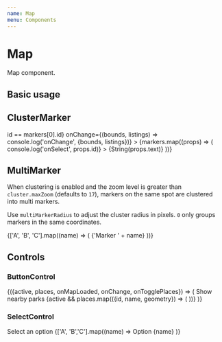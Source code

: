```yaml
---
name: Map
menu: Components
---
```



# Map

Map component.

## Basic usage

<Playground>
  <View m={4} height={400}>
    <Map apiKey={GOOGLE_MAPS_API_KEY} libraries={['places']}>
      <View {...markers[0]} mt={-25} width={25} height={25}>
        <Icon name="map-marker-alt" color="pink" size={25} />
      </View>
    </Map>
  </View>
</Playground>

## ClusterMarker

<Playground>
  <View m={4} height={400}>
    <Map
      cluster
      apiKey={GOOGLE_MAPS_API_KEY}
      isHighlight={({id}) => id == markers[0].id}
      onChange={(bounds, listings) => console.log('onChange', {bounds, listings})}
    >
      {markers.map((props) => (
        <Map.Marker
          {...props}
          key={props.id}
          onSelect={() => console.log('onSelect', props.id)}
        >
          {String(props.text)}
        </Map.Marker>
      ))}
    </Map>
  </View>
</Playground>

## MultiMarker

When clustering is enabled and the zoom level is greater than `cluster.maxZoom` (defaults to `17`), markers on the same spot are clustered into multi markers.

Use `multiMarkerRadius` to adjust the cluster radius in pixels. `0` only groups markers in the same coordinates.

<Playground>
  <View m={4} height={400}>
    <Map cluster apiKey={GOOGLE_MAPS_API_KEY}>
      {['A', 'B', 'C'].map((name) => (
        <Map.Marker {...markers[0]} id={name} key={name}>
          {'Marker ' + name}
        </Map.Marker>
      ))}
    </Map>
  </View>
</Playground>

## Controls

### ButtonControl

<Playground>
  <View m={4} height={400}>
    <PlaceSearch type="park">
      {({active, places, onMapLoaded, onChange, onTogglePlaces}) => (
        <Map
          apiKey={GOOGLE_MAPS_API_KEY}
          libraries={['places']}
          onMapLoaded={onMapLoaded}
          onChange={onChange}
        >
          <Map.ButtonControl active={active} position="top-center" onClick={onTogglePlaces}>
            Show nearby parks
          </Map.ButtonControl>
          <View {...markers[0]} mt={-25} width={25} height={25}>
            <Icon name="map-marker-alt" color="pink" size={25} />
          </View>
          {active && places.map(({id, name, geometry}) => (
            <View
              id={id}
              key={id}
              lat={geometry.location.lat()}
              lng={geometry.location.lng()}
              mt={-12.5}
              width={25}
              height={25}
            >
              <Icon name="tree" color="green" size={25} />
            </View>
          ))}
        </Map>
      )}
    </PlaceSearch>
  </View>
</Playground>

### SelectControl

<Playground>
  <View m={4} height={400}>
    <Map apiKey={GOOGLE_MAPS_API_KEY}>
      <Map.SelectControl
        label="Select control"
        height="short"
        fontSize="small"
        position="top-right"
        zIndex={100}
        onChange={console.log}
      >
        <Map.SelectControl.Option key={name} color="extraDarkSmoke" value={null}>
          Select an option
        </Map.SelectControl.Option>
        {['A', 'B','C'].map((name) =>
          <Map.SelectControl.Checkbox key={name} value={name}>
            Option {name}
          </Map.SelectControl.Checkbox>
        )}
      </Map.SelectControl>
      <View {...markers[0]} mt={-25} width={25} height={25}>
        <Icon name="map-marker-alt" color="pink" size={25} />
      </View>
    </Map>
  </View>
</Playground>
